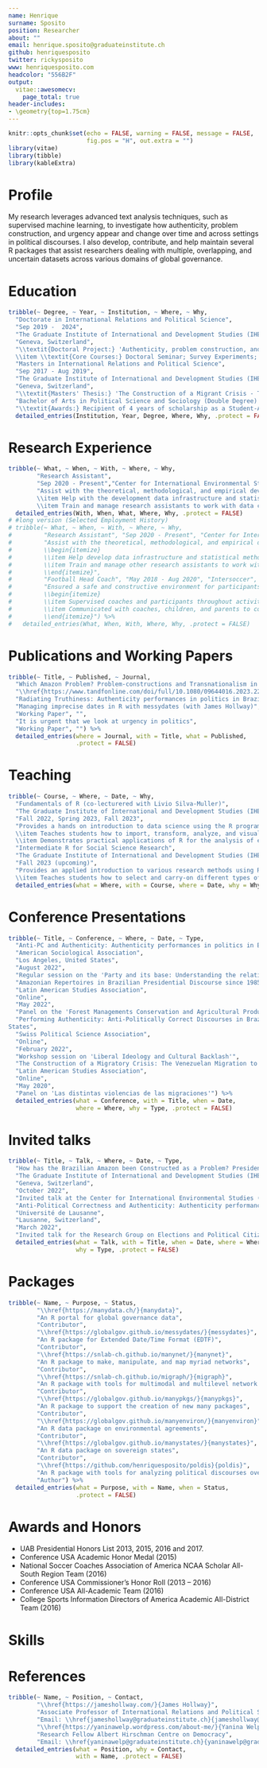 ```yaml
---
name: Henrique
surname: Sposito
position: Researcher
about: ""
email: henrique.sposito@graduateinstitute.ch
github: henriquesposito
twitter: rickysposito
www: henriquesposito.com
headcolor: "556B2F"
output:
  vitae::awesomecv:
    page_total: true
header-includes:
- \geometry{top=1.75cm}
---
```


```r
knitr::opts_chunk$set(echo = FALSE, warning = FALSE, message = FALSE,
                      fig.pos = "H", out.extra = "")
library(vitae)
library(tibble)
library(kableExtra)
```

# Profile

My research leverages advanced text analysis techniques, such as supervised machine learning, to investigate how authenticity, problem construction, and urgency appear and change over time and across settings in political discourses. I also develop, contribute, and help maintain several R packages that assist researchers dealing with multiple, overlapping, and uncertain datasets across various domains of global governance.

<!-- \centerline{Interests: Political Sociology, Statistical Methods, Environmental Studies} -->

# Education

```r
tribble(~ Degree, ~ Year, ~ Institution, ~ Where, ~ Why,
  "Doctorate in International Relations and Political Science",
  "Sep 2019 -  2024",
  "The Graduate Institute of International and Development Studies (IHEID)", 
  "Geneva, Switzerland",
  "\\textit{Doctoral Project:} 'Authenticity, problem construction, and urgency in political discourses' \\\\ Supervised by Dr. James Hollway and Dr. Yanina Welp
  \\item \\textit{Core Courses:} Doctoral Seminar; Survey Experiments; Social Networks; Statistics; Identity and Violence",
  "Masters in International Relations and Political Science",
  "Sep 2017 - Aug 2019",
  "The Graduate Institute of International and Development Studies (IHEID)",
  "Geneva, Switzerland",
  "\\textit{Masters' Thesis:} 'The Construction of a Migrant Crisis - The Venezuelan Migration to Brazil' \\\\ Supervised by Dr. Melanie Kolbe and Dr. Graziella Moraes Silva",
  "Bachelor of Arts in Political Science and Sociology (Double Degree) with a minor in Economics", "Jan 2013 - Jun 2017", "University of Alabama at Birmingham", "Birmingham, United States",
  "\\textit{Awards:} Recipient of 4 years of scholarship as a Student-Athlete for Soccer in a NCAA Division 1 University") %>% 
  detailed_entries(Institution, Year, Degree, Where, Why, .protect = FALSE)
```

# Research Experience

```r
tribble(~ What, ~ When, ~ With, ~ Where, ~ Why,
        "Research Assistant",
        "Sep 2020 - Present","Center for International Environmental Studies (CIES)", "Geneva, Switzerland",
        "Assist with the theoretical, methodological, and empirical developments in data and analysis for across various domains of global governance in the 'PANARCHIC: Power and Networks and the Rate of Change in Institutional Complexes' project funded by the Swiss National Science Foundation (SNSF)
        \\item Help with the development data infrastructure and statistical methods in R, offered as an emsemble of R packages, for the gathering, consolidating, and analyzing global governance data
        \\item Train and manage research assistants to work with data colletion, R package development, GitHub branching, website design, and among other programmatic issues related to the project") %>%
  detailed_entries(With, When, What, Where, Why, .protect = FALSE)
# #long version (Selected Employment History)
# tribble(~ What, ~ When, ~ With, ~ Where, ~ Why,
#         "Research Assistant", "Sep 2020 - Present", "Center for International Environmental Studies (CIES)", "Geneva, Switzerland",
#         "Assist with the theoretical, methodological, and empirical developments in data and analysis for across various domains of global governance in the 'PANARCHIC: Power and Networks and the Rate of Change in Institutional Complexes' project funded by the Swiss National Science Foundation (SNSF)
#         \\begin{itemize}
#         \\item Help develop data infrastructure and statistical methods in R, offered as an emsemble of R packages, for the gathering, consolidation, and analysis of global governance data.
#         \\item Train and manage other research assistants to work with data colletion, R programming, package development, GitHub branching, and other theoretical and practical issues related to the project.
#         \\end{itemize}",
#         "Football Head Coach", "May 2018 - Aug 2020", "Intersoccer", "Geneva, Switzerland",
#         "Ensured a safe and constructive environment for participants, coaches, and parents while promoting the benefits of sports
#         \\begin{itemize}
#         \\item Supervised coaches and participants throughout activities to ensure their safety.
#         \\item Communicated with coaches, children, and parents to cordinate and solve logistical issues related to transportation, venue organization, and delivery of supplies, as well as any medical emergencies and other unexpected events that arose.
#         \\end{itemize}") %>%
#   detailed_entries(What, When, With, Where, Why, .protect = FALSE)
```

# Publications and Working Papers

```r
tribble(~ Title, ~ Published, ~ Journal, 
  "Which Amazon Problem? Problem-constructions and Transnationalism in Brazilian Presidential Discourse since 1985 (with Livio Silva-Muller)",
  "\\href{https://www.tandfonline.com/doi/full/10.1080/09644016.2023.2220639}{DOI: 10.1080/09644016.2023.2220639}", "Environmental Politics",
  "Radiating Truthiness: Authenticity performances in politics in Brazil and the United States", "Under Review in Political Studies", "",
  "Managing imprecise dates in R with messydates (with James Hollway)",
  "Working Paper", "",
  "It is urgent that we look at urgency in politics",
  "Working Paper", "") %>% 
  detailed_entries(where = Journal, with = Title, what = Published,
                   .protect = FALSE)
```

# Teaching

```r
tribble(~ Course, ~ Where, ~ Date, ~ Why, 
  "Fundamentals of R (co-lecturered with Livio Silva-Muller)",
  "The Graduate Institute of International and Development Studies (IHEID)",
  "Fall 2022, Spring 2023, Fall 2023",
  "Provides a hands on introduction to data science using the R programming language and software
  \\item Teaches students how to import, transform, analyze, and visualize various types of data in R
  \\item Demonstrates practical applications of R for the analysis of environment, finance, and conflict data",
  "Intermediate R for Social Science Research",
  "The Graduate Institute of International and Development Studies (IHEID)",
  "Fall 2023 (upcoming)",
  "Provides an applied introduction to various research methods using R
  \\item Teaches students how to select and carry-on different types of statistical modeling; how to work with unsupervised approaches for text analysis; and how to code, visualize, and model network data") %>% 
  detailed_entries(what = Where, with = Course, where = Date, why = Why, .protect = FALSE)
```

# Conference Presentations

```r
tribble(~ Title, ~ Conference, ~ Where, ~ Date, ~ Type,
  "Anti-PC and Authenticity: Authenticity performances in politics in Brazil and the United States",
  "American Sociological Association",
  "Los Angeles, United States",
  "August 2022",
  "Regular session on the 'Party and its base: Understanding the relationship between political professionals and their audiences'",
  "Amazonian Repertoires in Brazilian Presidential Discourse since 1985",
  "Latin American Studies Association",
  "Online",
  "May 2022",
  "Panel on the 'Forest Managements Conservation and Agricultural Production'",
  "Performing Authenticity: Anti-Politically Correct Discourses in Brazil and the United
States",
  "Swiss Political Science Association",
  "Online",
  "February 2022",
  "Workshop session on 'Liberal Ideology and Cultural Backlash'",
  "The Construction of a Migratory Crisis: The Venezuelan Migration to Brazil",
  "Latin American Studies Association",
  "Online",
  "May 2020",
  "Panel on 'Las distintas violencias de las migraciones'") %>%
  detailed_entries(what = Conference, with = Title, when = Date,
                   where = Where, why = Type, .protect = FALSE)
```

# Invited talks

```r
tribble(~ Title, ~ Talk, ~ Where, ~ Date, ~ Type,
  "How has the Brazilian Amazon been Constructed as a Problem? Presidential Speeches and Transnational Politics since 1985",
  "The Graduate Institute of International and Development Studies (IHEID)",
  "Geneva, Switzerland",
  "October 2022",
  "Invited talk at the Center for International Environmental Studies (CIES) Seminar",
  "Anti-Political Correctness and Authenticity: Authenticity performances in politics in Brazil and the United States",
  "Université de Lausanne",
  "Lausanne, Switzerland",
  "March 2022",
  "Invited talk for the Research Group on Elections and Political Citizenship (GREC)") %>%
  detailed_entries(what = Talk, with = Title, when = Date, where = Where,
                   why = Type, .protect = FALSE)
```

# Packages

```r
tribble(~ Name, ~ Purpose, ~ Status,
        "\\href{https://manydata.ch/}{manydata}",
        "An R portal for global governance data",
        "Contributor",
        "\\href{https://globalgov.github.io/messydates/}{messydates}",
        "An R package for Extended Date/Time Format (EDTF)",
        "Contributor",
        "\\href{https://snlab-ch.github.io/manynet/}{manynet}",
        "An R package to make, manipulate, and map myriad networks",
        "Contributor",
        "\\href{https://snlab-ch.github.io/migraph/}{migraph}",
        "An R package with tools for multimodal and multilevel network analysis", 
        "Contributor",
        "\\href{https://globalgov.github.io/manypkgs/}{manypkgs}",
        "An R package to support the creation of new many packages",
        "Contributor",
        "\\href{https://globalgov.github.io/manyenviron/}{manyenviron}",
        "An R data package on environmental agreements",
        "Contributor",
        "\\href{https://globalgov.github.io/manystates/}{manystates}",
        "An R data package on sovereign states",
        "Contributor",
        "\\href{https://github.com/henriquesposito/poldis}{poldis}",
        "An R package with tools for analyzing political discourses over time", 
        "Author") %>%
  detailed_entries(what = Purpose, with = Name, when = Status,
                   .protect = FALSE)
```

# Awards and Honors

- UAB Presidential Honors List 2013, 2015, 2016 and 2017.
- Conference USA Academic Honor Medal (2015)
- National Soccer Coaches Association of America NCAA Scholar All-South Region Team (2016)
- Conference USA Commissioner's Honor Roll (2013 – 2016)
- Conference USA All-Academic Team (2016)
- College Sports Information Directors of America Academic All-District Team (2016)

# Skills

```{=latex}
\begin{table}[tbh]
\centering
\begin{tabular}{cccll}
\textbf{Languages} & \textbf{Programming languages} & \textbf{Markup languages} & \textit{} & \textit{} \\
\multicolumn{1}{l}{}   & \multicolumn{1}{l}{}  & \multicolumn{1}{l}{}  &  &  \\
Portuguese (Native)    & R (Proficient)        & Markdown (Proficient) &  &  \\
English (Fluent)       & Python (Intermediate) & LaTeX (Advanced)      &  &  \\
French (Proficient)    & C (Basic)             & HTML (Advanced)       &  &  \\
Italian (Intermediate) & Bash (Basic)          & CSS (Intermediate)    &  &  \\
Spanish (Basic)        & Java (Basic)          & XML (Basic)           &  &  \\
                       &                       &                       &  & 
\end{tabular}
\end{table}
```

# References

```r
tribble(~ Name, ~ Position, ~ Contact,
        "\\href{https://jameshollway.com/}{James Hollway}", 
        "Associate Professor of International Relations and Political Science at the Graduate Institute of International and Development Studies (IHEID)",
        "Email: \\href{jameshollway@graduateinstitute.ch}{jameshollway@graduateinstitute.ch}",
        "\\href{https://yaninawelp.wordpress.com/about-me/}{Yanina Welp}",
        "Research Fellow Albert Hirschman Centre on Democracy",
        "Email: \\href{yaninawelp@graduateinstitute.ch}{yaninawelp@graduateinstitute.ch}") %>%
  detailed_entries(what = Position, why = Contact,
                   with = Name, .protect = FALSE)
```

\center{*Additional references available upon request*}
